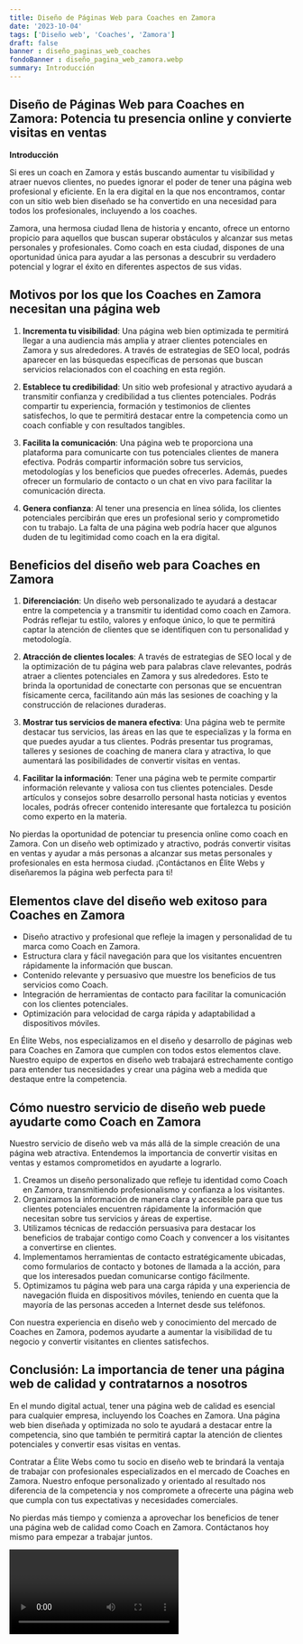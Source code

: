 ```yaml
---
title: Diseño de Páginas Web para Coaches en Zamora
date: '2023-10-04'
tags: ['Diseño web', 'Coaches', 'Zamora']
draft: false
banner : diseño_paginas_web_coaches
fondoBanner : diseño_pagina_web_zamora.webp
summary: Introducción
---
```


## Diseño de Páginas Web para Coaches en Zamora: Potencia tu presencia online y convierte visitas en ventas

**Introducción**

Si eres un coach en Zamora y estás buscando aumentar tu visibilidad y atraer nuevos clientes, no puedes ignorar el poder de tener una página web profesional y eficiente. En la era digital en la que nos encontramos, contar con un sitio web bien diseñado se ha convertido en una necesidad para todos los profesionales, incluyendo a los coaches.

Zamora, una hermosa ciudad llena de historia y encanto, ofrece un entorno propicio para aquellos que buscan superar obstáculos y alcanzar sus metas personales y profesionales. Como coach en esta ciudad, dispones de una oportunidad única para ayudar a las personas a descubrir su verdadero potencial y lograr el éxito en diferentes aspectos de sus vidas.

## Motivos por los que los Coaches en Zamora necesitan una página web

1. **Incrementa tu visibilidad**: Una página web bien optimizada te permitirá llegar a una audiencia más amplia y atraer clientes potenciales en Zamora y sus alrededores. A través de estrategias de SEO local, podrás aparecer en las búsquedas específicas de personas que buscan servicios relacionados con el coaching en esta región.

2. **Establece tu credibilidad**: Un sitio web profesional y atractivo ayudará a transmitir confianza y credibilidad a tus clientes potenciales. Podrás compartir tu experiencia, formación y testimonios de clientes satisfechos, lo que te permitirá destacar entre la competencia como un coach confiable y con resultados tangibles.

3. **Facilita la comunicación**: Una página web te proporciona una plataforma para comunicarte con tus potenciales clientes de manera efectiva. Podrás compartir información sobre tus servicios, metodologías y los beneficios que puedes ofrecerles. Además, puedes ofrecer un formulario de contacto o un chat en vivo para facilitar la comunicación directa.

4. **Genera confianza**: Al tener una presencia en línea sólida, los clientes potenciales percibirán que eres un profesional serio y comprometido con tu trabajo. La falta de una página web podría hacer que algunos duden de tu legitimidad como coach en la era digital.

## Beneficios del diseño web para Coaches en Zamora

1. **Diferenciación**: Un diseño web personalizado te ayudará a destacar entre la competencia y a transmitir tu identidad como coach en Zamora. Podrás reflejar tu estilo, valores y enfoque único, lo que te permitirá captar la atención de clientes que se identifiquen con tu personalidad y metodología.

2. **Atracción de clientes locales**: A través de estrategias de SEO local y de la optimización de tu página web para palabras clave relevantes, podrás atraer a clientes potenciales en Zamora y sus alrededores. Esto te brinda la oportunidad de conectarte con personas que se encuentran físicamente cerca, facilitando aún más las sesiones de coaching y la construcción de relaciones duraderas.

3. **Mostrar tus servicios de manera efectiva**: Una página web te permite destacar tus servicios, las áreas en las que te especializas y la forma en que puedes ayudar a tus clientes. Podrás presentar tus programas, talleres y sesiones de coaching de manera clara y atractiva, lo que aumentará las posibilidades de convertir visitas en ventas.

4. **Facilitar la información**: Tener una página web te permite compartir información relevante y valiosa con tus clientes potenciales. Desde artículos y consejos sobre desarrollo personal hasta noticias y eventos locales, podrás ofrecer contenido interesante que fortalezca tu posición como experto en la materia.

No pierdas la oportunidad de potenciar tu presencia online como coach en Zamora. Con un diseño web optimizado y atractivo, podrás convertir visitas en ventas y ayudar a más personas a alcanzar sus metas personales y profesionales en esta hermosa ciudad. ¡Contáctanos en Élite Webs y diseñaremos la página web perfecta para ti!

<GifSeo />

<Cta />

## Elementos clave del diseño web exitoso para Coaches en Zamora

- Diseño atractivo y profesional que refleje la imagen y personalidad de tu marca como Coach en Zamora.
- Estructura clara y fácil navegación para que los visitantes encuentren rápidamente la información que buscan.
- Contenido relevante y persuasivo que muestre los beneficios de tus servicios como Coach.
- Integración de herramientas de contacto para facilitar la comunicación con los clientes potenciales.
- Optimización para velocidad de carga rápida y adaptabilidad a dispositivos móviles.

En Élite Webs, nos especializamos en el diseño y desarrollo de páginas web para Coaches en Zamora que cumplen con todos estos elementos clave. Nuestro equipo de expertos en diseño web trabajará estrechamente contigo para entender tus necesidades y crear una página web a medida que destaque entre la competencia.

## Cómo nuestro servicio de diseño web puede ayudarte como Coach en Zamora

Nuestro servicio de diseño web va más allá de la simple creación de una página web atractiva. Entendemos la importancia de convertir visitas en ventas y estamos comprometidos en ayudarte a lograrlo.

1. Creamos un diseño personalizado que refleje tu identidad como Coach en Zamora, transmitiendo profesionalismo y confianza a los visitantes.
2. Organizamos la información de manera clara y accesible para que tus clientes potenciales encuentren rápidamente la información que necesitan sobre tus servicios y áreas de expertise.
3. Utilizamos técnicas de redacción persuasiva para destacar los beneficios de trabajar contigo como Coach y convencer a los visitantes a convertirse en clientes.
4. Implementamos herramientas de contacto estratégicamente ubicadas, como formularios de contacto y botones de llamada a la acción, para que los interesados puedan comunicarse contigo fácilmente.
5. Optimizamos tu página web para una carga rápida y una experiencia de navegación fluida en dispositivos móviles, teniendo en cuenta que la mayoría de las personas acceden a Internet desde sus teléfonos.

Con nuestra experiencia en diseño web y conocimiento del mercado de Coaches en Zamora, podemos ayudarte a aumentar la visibilidad de tu negocio y convertir visitantes en clientes satisfechos.

## Conclusión: La importancia de tener una página web de calidad y contratarnos a nosotros

En el mundo digital actual, tener una página web de calidad es esencial para cualquier empresa, incluyendo los Coaches en Zamora. Una página web bien diseñada y optimizada no solo te ayudará a destacar entre la competencia, sino que también te permitirá captar la atención de clientes potenciales y convertir esas visitas en ventas.

Contratar a Élite Webs como tu socio en diseño web te brindará la ventaja de trabajar con profesionales especializados en el mercado de Coaches en Zamora. Nuestro enfoque personalizado y orientado al resultado nos diferencia de la competencia y nos compromete a ofrecerte una página web que cumpla con tus expectativas y necesidades comerciales.

No pierdas más tiempo y comienza a aprovechar los beneficios de tener una página web de calidad como Coach en Zamora. Contáctanos hoy mismo para empezar a trabajar juntos.

<Video />

<CtaBot job='Coaches' city='Zamora'/>

<Gmaps query='Zamora+españa+maps' />